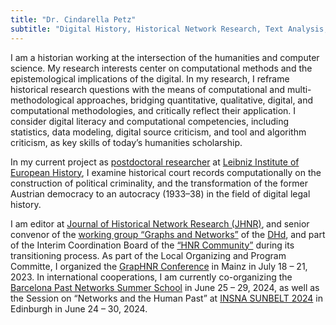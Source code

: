 ```yaml
---
title: "Dr. Cindarella Petz"
subtitle: "Digital History, Historical Network Research, Text Analysis, Digital Humanities, Computational History"
---
```


I am a historian working at the intersection of the humanities and computer science. 
My research interests center on computational methods and the epistemological implications of the digital. In my research, I reframe historical research questions with the means of computational and multi-methodological approaches, bridging quantitative, qualitative, digital, and computational methodologies, and critically reflect their application. I consider digital literacy and computational competencies, including statistics, data modeling, digital source criticism, and tool and algorithm criticism, as key skills of today’s humanities scholarship.

In my current project as [postdoctoral researcher](https://www.ieg-mainz.de/en/institute/people/petz) at [Leibniz Institute of European History](https://www.ieg-mainz.de/), I examine historical court records computationally on the construction of political criminality, and the transformation of the former Austrian democracy to an autocracy (1933--38) in the field of digital legal history.

I am editor at [Journal of Historical Network Research (JHNR)](https://jhnr.uni.lu/index.php/jhnr/about/editorialTeam)‚ and senior convenor of the [working group "Graphs and Networks"](https://dig-hum.de/ag-graphen-netzwerke>) of the [DHd](https://dig-hum.de/), and part of the Interim Coordination Board of the ["HNR Community"](https://historicalnetworkresearch.org/) during its transitioning process. 
As part of the Local Organizing and Program Committe, I organized the [GrapHNR Conference](https://graphentechnologien.hypotheses.org/tagungen/graphentechnologien-2023) in Mainz in July 18 -- 21, 2023. 
In international cooperations, I am currently co-organizing the [Barcelona Past Networks Summer School](https://www.pastnetworks.net/) in June 25 -- 29, 2024, as well as the Session on "Networks and the Human Past" at [INSNA SUNBELT 2024](https://sunbelt2024.com/organised-sessions/) in Edinburgh in June 24 -- 30, 2024.

<!--This website was created using [Quarto](https://quarto.org/docs/websites).-->
